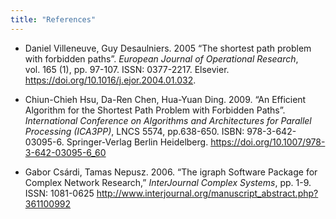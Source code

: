 ```yaml
---
title: "References"
---
```


- Daniel Villeneuve, Guy Desaulniers. 2005 "The shortest path problem with forbidden paths". _European Journal of Operational Research_, vol. 165 (1), pp. 97-107. ISSN: 0377-2217. Elsevier. [https://doi.org/10.1016/j.ejor.2004.01.032](https://doi.org/10.1016/j.ejor.2004.01.032).

- Chiun-Chieh Hsu, Da-Ren Chen, Hua-Yuan Ding. 2009. "An Efficient Algorithm for the Shortest Path Problem with Forbidden Paths". _International Conference on Algorithms and Architectures for Parallel Processing (ICA3PP)_, LNCS 5574, pp.638-650. ISBN:
978-3-642-03095-6. Springer-Verlag Berlin Heidelberg. [https://doi.org/10.1007/978-3-642-03095-6_60](https://doi.org/10.1007/978-3-642-03095-6_60)

- Gabor Csárdi, Tamas Nepusz. 2006. "The igraph Software Package for Complex Network Research," _InterJournal Complex Systems_, pp. 1-9. ISSN: 1081-0625 [http://www.interjournal.org/manuscript_abstract.php?361100992](http://www.interjournal.org/manuscript_abstract.php?361100992)